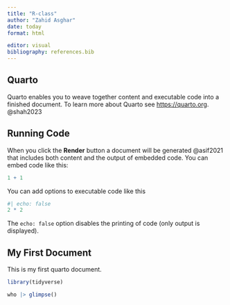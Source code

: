 ---
title: "R-class"
author: "Zahid Asghar"
date: today
format: html

editor: visual
bibliography: references.bib
---

## Quarto

Quarto enables you to weave together content and executable code into a finished document. To learn more about Quarto see <https://quarto.org>. @shah2023

## Running Code

When you click the **Render** button a document will be generated @asif2021 that includes both content and the output of embedded code. You can embed code like this:

```{r}
1 + 1
```

You can add options to executable code like this

```{r}
#| echo: false
2 * 2
```

The `echo: false` option disables the printing of code (only output is displayed).

## My First Document

This is my first quarto document.

```{r}
library(tidyverse)

who |> glimpse()
```
